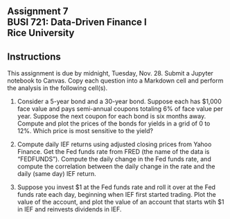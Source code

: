 ## Assignment 7<br>BUSI 721: Data-Driven Finance I<br>Rice University

::: {.callout-note appearance="minimal"}
## Instructions 

This assignment is due by midnight, Tuesday, Nov. 28.  Submit a Jupyter notebook to Canvas. Copy each question into a Markdown cell and perform the analysis in the following cell(s). 
:::


1.  Consider a 5-year bond and a 30-year bond.  Suppose each has $1,000 face value and pays semi-annual coupons totaling 6% of face value per year.  Suppose the next coupon for each bond is six months away.  Compute and plot the prices of the bonds for yields in a grid of 0 to 12%.  Which price is most sensitive to the yield?

2.  Compute daily IEF returns using adjusted closing prices from Yahoo Finance.  Get the Fed funds rate from FRED (the name of the data is "FEDFUNDS").  Compute the daily change in the Fed funds rate, and compute the correlation between the daily change in the rate and the daily (same day) IEF return.  

3.  Suppose you invest $1 at the Fed funds rate and roll it over at the Fed funds rate each day, beginning when IEF first started trading.  Plot the value of the account, and plot the value of an account that starts wtih $1 in IEF and reinvests dividends in IEF.  